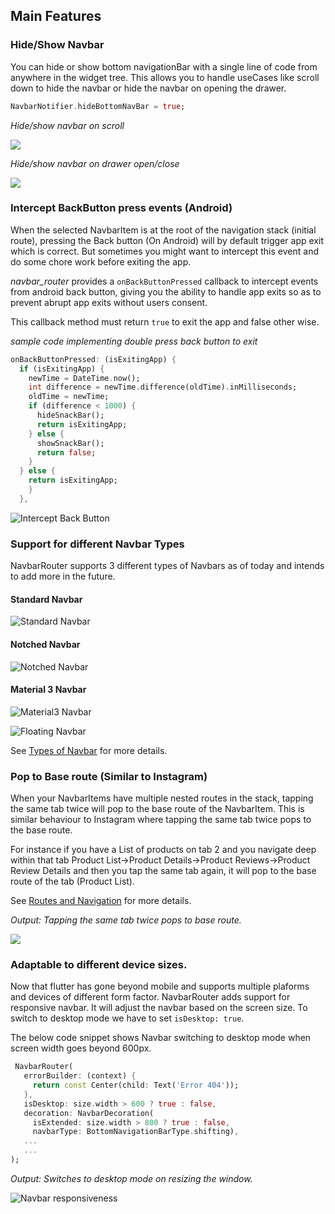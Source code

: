 ## Main Features

### Hide/Show Navbar

You can hide or show bottom navigationBar with a single line of code from anywhere in the widget tree. This allows you to handle useCases like scroll down to hide the navbar or hide the navbar on opening the drawer.

```dart
NavbarNotifier.hideBottomNavBar = true;
```

_Hide/show navbar on scroll_

![](https://miro.medium.com/max/800/1*NaYdY1FfsPFCNBdx3wg_og.gif)

_Hide/show navbar on drawer open/close_

![](https://user-images.githubusercontent.com/31410839/173987446-c8c79bb0-d24c-46c1-bc4a-582508a4e187.gif)

### Intercept BackButton press events (Android)

When the selected NavbarItem is at the root of the navigation stack (initial route), pressing the Back button (On Android) will by default trigger app exit which is correct. But sometimes you might want to intercept this event and do some chore work before exiting the app.

_navbar_router_ provides a `onBackButtonPressed` callback to intercept events from android back button, giving you the ability to handle app exits so as to prevent abrupt app exits without users consent.

This callback method must return `true` to exit the app and false other wise.

_sample code implementing double press back button to exit_

```dart
onBackButtonPressed: (isExitingApp) {
  if (isExitingApp) {
    newTime = DateTime.now();
    int difference = newTime.difference(oldTime).inMilliseconds;
    oldTime = newTime;
    if (difference < 1000) {
      hideSnackBar();
      return isExitingApp;
    } else {
      showSnackBar();
      return false;
    }
  } else {
    return isExitingApp;
    }
  },
```

![Intercept Back Button](assets/intercept-back-button.gif)

### Support for different Navbar Types

NavbarRouter supports 3 different types of Navbars as of today and intends to add more in the future.

#### Standard Navbar

![Standard Navbar](/assets/navbar-type1.gif)

#### Notched Navbar

![Notched Navbar](/assets/navbar-type2.gif)

#### Material 3 Navbar

![Material3 Navbar](/assets/navbar-type3.gif)

![Floating Navbar](/assets/navbar-type4.gif)

See [Types of Navbar](/types) for more details.

### Pop to Base route (Similar to Instagram)

When your NavbarItems have multiple nested routes in the stack, tapping the same tab twice will pop to the base route of the NavbarItem. This is similar behaviour to Instagram where tapping the same tab twice pops to the base route.

For instance if you have a List of products on tab 2 and you navigate deep within that tab
Product List->Product Details->Product Reviews->Product Review Details and then you tap the same tab again, it will pop to the base route of the tab (Product List).

See [Routes and Navigation](/routes-and-navigation) for more details.

_Output: Tapping the same tab twice pops to base route._

![](https://miro.medium.com/v2/resize:fit:600/1*xNViU_6pUKaP5tsjHcvwEg.gif)

### Adaptable to different device sizes.

Now that flutter has gone beyond mobile and supports multiple plaforms and devices of different form factor. NavbarRouter adds support for responsive navbar. It will adjust the navbar based on the screen size. To switch to desktop mode we have to set `isDesktop: true`.

The below code snippet shows Navbar switching to desktop mode when screen width goes beyond 600px.

```dart
 NavbarRouter(
   errorBuilder: (context) {
     return const Center(child: Text('Error 404'));
   },
   isDesktop: size.width > 600 ? true : false,
   decoration: NavbarDecoration(
     isExtended: size.width > 800 ? true : false,
     navbarType: BottomNavigationBarType.shifting),
   ...
   ...
);
```

_Output: Switches to desktop mode on resizing the window._

![Navbar responsiveness](/assets/responsive.gif)
